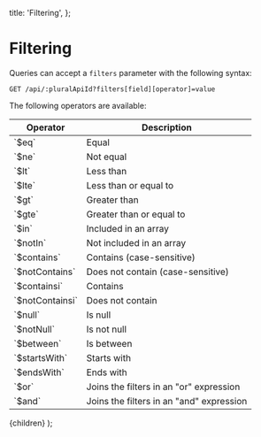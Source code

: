 
  title: 'Filtering',
};

# Filtering

Queries can accept a `filters` parameter with the following syntax:

`GET /api/:pluralApiId?filters[field][operator]=value`

The following operators are available:

<Table variant="striped">
  <Thead>
    <Tr>
      <Th>Operator</Th>
      <Th>Description</Th>
    </Tr>
  </Thead>
  <Tbody>
    <Tr>
      <Td>`$eq`</Td>
      <Td>Equal</Td>
    </Tr>
    <Tr>
      <Td>`$ne`</Td>
      <Td>Not equal</Td>
    </Tr>
    <Tr>
      <Td>`$lt`</Td>
      <Td>Less than</Td>
    </Tr>
    <Tr>
      <Td>`$lte`</Td>
      <Td>Less than or equal to</Td>
    </Tr>
    <Tr>
      <Td>`$gt`</Td>
      <Td>Greater than</Td>
    </Tr>
    <Tr>
      <Td>`$gte`</Td>
      <Td>Greater than or equal to</Td>
    </Tr>
    <Tr>
      <Td>`$in`</Td>
      <Td>Included in an array</Td>
    </Tr>
    <Tr>
      <Td>`$notIn`</Td>
      <Td>Not included in an array</Td>
    </Tr>
    <Tr>
      <Td>`$contains`</Td>
      <Td>Contains (case-sensitive)</Td>
    </Tr>
    <Tr>
      <Td>`$notContains`</Td>
      <Td>Does not contain (case-sensitive)</Td>
    </Tr>
    <Tr>
      <Td>`$containsi`</Td>
      <Td>Contains</Td>
    </Tr>
    <Tr>
      <Td>`$notContainsi`</Td>
      <Td>Does not contain</Td>
    </Tr>
    <Tr>
      <Td>`$null`</Td>
      <Td>Is null</Td>
    </Tr>
    <Tr>
      <Td>`$notNull`</Td>
      <Td>Is not null</Td>
    </Tr>
    <Tr>
      <Td>`$between`</Td>
      <Td>Is between</Td>
    </Tr>
    <Tr>
      <Td>`$startsWith`</Td>
      <Td>Starts with</Td>
    </Tr>
    <Tr>
      <Td>`$endsWith`</Td>
      <Td>Ends with</Td>
    </Tr>
    <Tr>
      <Td>`$or`</Td>
      <Td>Joins the filters in an "or" expression</Td>
    </Tr>
    <Tr>
      <Td>`$and`</Td>
      <Td>Joins the filters in an "and" expression</Td>
    </Tr>
  </Tbody>
</Table>

  <ContainerDocs meta={meta}>{children}</ContainerDocs>
);
